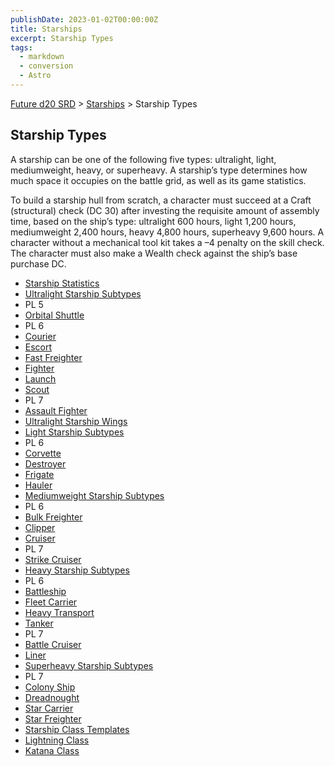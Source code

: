 ```yaml
---
publishDate: 2023-01-02T00:00:00Z
title: Starships
excerpt: Starship Types
tags:
  - markdown
  - conversion
  - Astro
---
```






[Future d20 SRD](/#futureD20) > [Starships](future-d20-srd-starships-index) > Starship Types




## Starship Types


A starship can be one of the following five types: ultralight, light, mediumweight, heavy, or superheavy. A starship’s type determines how much space it occupies on the battle grid, as well as its game statistics.


To build a starship hull from scratch, a character must succeed at a Craft (structural) check (DC 30) after investing the requisite amount of assembly time, based on the ship’s type: ultralight 600 hours, light 1,200 hours, mediumweight 2,400 hours, heavy 4,800 hours, superheavy 9,600 hours. A character without a mechanical tool kit takes a –4 penalty on the skill check. The character must also make a Wealth check against the ship’s base purchase DC.


- [Starship Statistics](future-d20-srd-starships-starship-types-starship-statistics)
- [Ultralight Starship Subtypes](future-d20-srd-starships-starship-types-ultralight-starship-subtypes-index)
- PL 5
- [Orbital Shuttle](future-d20-srd-starships-starship-types-ultralight-starship-subtypes-orbital-shuttle)
- PL 6
- [Courier](future-d20-srd-starships-starship-types-ultralight-starship-subtypes-courier)
- [Escort](future-d20-srd-starships-starship-types-ultralight-starship-subtypes-escort)
- [Fast Freighter](future-d20-srd-starships-starship-types-ultralight-starship-subtypes-fast-freighter)
- [Fighter](future-d20-srd-starships-starship-types-ultralight-starship-subtypes-fighter)
- [Launch](future-d20-srd-starships-starship-types-ultralight-starship-subtypes-launch)
- [Scout](future-d20-srd-starships-starship-types-ultralight-starship-subtypes-scout)
- PL 7
- [Assault Fighter](future-d20-srd-starships-starship-types-ultralight-starship-subtypes-assault-fighter)
- [Ultralight Starship Wings](future-d20-srd-starships-starship-types-ultralight-starship-subtypes-ultralight-starship-wings)
- [Light Starship Subtypes](future-d20-srd-starships-starship-types-light-starship-subtypes-index)
- PL 6
- [Corvette](future-d20-srd-starships-starship-types-light-starship-subtypes-corvette)
- [Destroyer](future-d20-srd-starships-starship-types-light-starship-subtypes-destroyer)
- [Frigate](future-d20-srd-starships-starship-types-light-starship-subtypes-frigate)
- [Hauler](future-d20-srd-starships-starship-types-light-starship-subtypes-hauler)
- [Mediumweight 	    Starship Subtypes](future-d20-srd-starships-starship-types-mediumweight-starship-subtypes-index)
- PL 6
- [Bulk Freighter](future-d20-srd-starships-starship-types-mediumweight-starship-subtypes-bulk-freighter)
- [Clipper](future-d20-srd-starships-starship-types-mediumweight-starship-subtypes-clipper)
- [Cruiser](future-d20-srd-starships-starship-types-mediumweight-starship-subtypes-cruiser)
- PL 7
- [Strike Cruiser](future-d20-srd-starships-starship-types-mediumweight-starship-subtypes-strike-cruiser)
- [Heavy Starship Subtypes](future-d20-srd-starships-starship-types-heavy-starship-subtypes-index)
- PL 6
- [Battleship](future-d20-srd-starships-starship-types-heavy-starship-subtypes-battleship)
- [Fleet Carrier](future-d20-srd-starships-starship-types-heavy-starship-subtypes-fleet-carrier)
- [Heavy Transport](future-d20-srd-starships-starship-types-heavy-starship-subtypes-heavy-transport)
- [Tanker](future-d20-srd-starships-starship-types-heavy-starship-subtypes-tanker)
- PL 7
- [Battle Cruiser](future-d20-srd-starships-starship-types-heavy-starship-subtypes-battle-cruiser)
- [Liner](future-d20-srd-starships-starship-types-heavy-starship-subtypes-liner)
- [Superheavy Starship Subtypes](future-d20-srd-starships-starship-types-superheavy-starship-subtypes-index)
- PL 7
- [Colony Ship](future-d20-srd-starships-starship-types-superheavy-starship-subtypes-colony-ship)
- [Dreadnought](future-d20-srd-starships-starship-types-superheavy-starship-subtypes-dreadnought)
- [Star Carrier](future-d20-srd-starships-starship-types-superheavy-starship-subtypes-star-carrier)
- [Star Freighter](future-d20-srd-starships-starship-types-superheavy-starship-subtypes-star-freighter)
- [Starship Class Templates](future-d20-srd-starships-starship-types-starship-class-templates-index)
- [Lightning Class](future-d20-srd-starships-starship-types-starship-class-templates-lightning-class-template)
- [Katana Class](future-d20-srd-starships-starship-types-starship-class-templates-katana-class-template)



